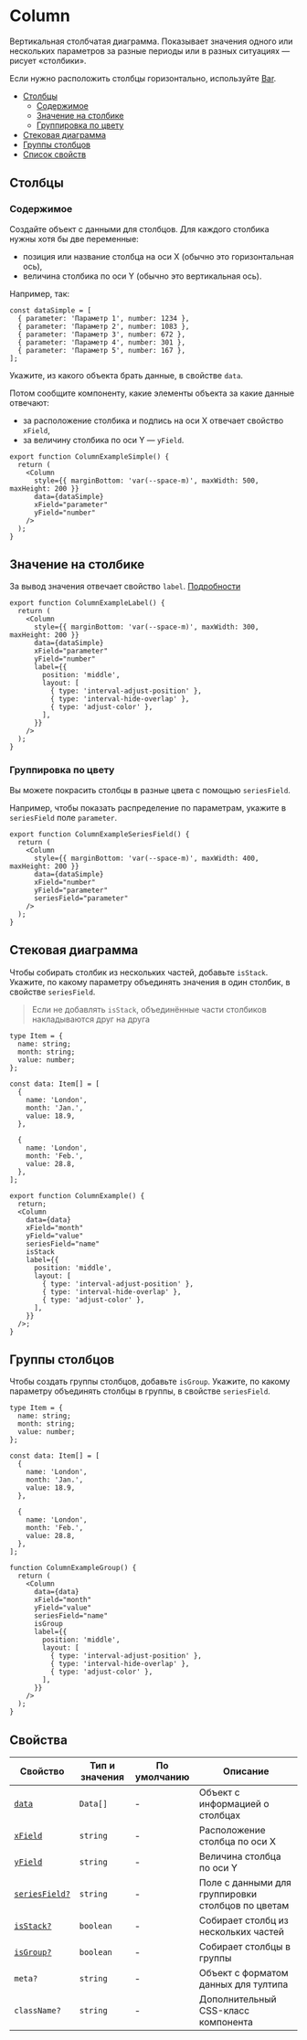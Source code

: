 
# Column
<RemadeInfo commponentName="Column" apiUrl="https://g2plot.antv.vision/en/docs/api/plots/column" />

Вертикальная столбчатая диаграмма. Показывает значения одного или нескольких параметров за разные периоды или в разных ситуациях — рисует «столбики».

Если нужно расположить столбцы горизонтально, используйте [Bar](/?path=/docs/components-Bar--playground).

- [Столбцы](#столбцы)
  - [Содержимое](#содержимое)
  - [Значение на столбике](#значение-на-столбике)
  - [Группировка по цвету](#группировка-по-цвету)
- [Стековая диаграмма](#стековая-диаграмма)
- [Группы столбцов](#группы-столбцов)
- [Список свойств](#свойства)

## Столбцы

### Содержимое

Создайте объект с данными для столбцов. Для каждого столбика нужны хотя бы две переменные:

- позиция или название столбца на оси X (обычно это горизонтальная ось),
- величина столбика по оси Y (обычно это вертикальная ось).

Например, так:

```tsx
const dataSimple = [
  { parameter: 'Параметр 1', number: 1234 },
  { parameter: 'Параметр 2', number: 1083 },
  { parameter: 'Параметр 3', number: 672 },
  { parameter: 'Параметр 4', number: 301 },
  { parameter: 'Параметр 5', number: 167 },
];
```

Укажите, из какого объекта брать данные, в свойстве `data`.

Потом сообщите компоненту, какие элементы объекта за какие данные отвечают:

- за расположение столбика и подпись на оси X отвечает свойство `xField`,
- за величину столбика по оси Y — `yField`.

<ColumnExampleSimple />

```tsx
export function ColumnExampleSimple() {
  return (
    <Column
      style={{ marginBottom: 'var(--space-m)', maxWidth: 500, maxHeight: 200 }}
      data={dataSimple}
      xField="parameter"
      yField="number"
    />
  );
}
```

## Значение на столбике

За вывод значения отвечает свойство `label`. [Подробности](https://g2plot.antv.vision/en/docs/api/plots/column#label)

<ColumnExampleLabel />

```tsx
export function ColumnExampleLabel() {
  return (
    <Column
      style={{ marginBottom: 'var(--space-m)', maxWidth: 300, maxHeight: 200 }}
      data={dataSimple}
      xField="parameter"
      yField="number"
      label={{
        position: 'middle',
        layout: [
          { type: 'interval-adjust-position' },
          { type: 'interval-hide-overlap' },
          { type: 'adjust-color' },
        ],
      }}
    />
  );
}
```

### Группировка по цвету

Вы можете покрасить столбцы в разные цвета с помощью `seriesField`.

Например, чтобы показать распределение по параметрам, укажите в `seriesField` поле `parameter`.

<ColumnExampleSeriesField />

```tsx
export function ColumnExampleSeriesField() {
  return (
    <Column
      style={{ marginBottom: 'var(--space-m)', maxWidth: 400, maxHeight: 200 }}
      data={dataSimple}
      xField="number"
      yField="parameter"
      seriesField="parameter"
    />
  );
}
```

## Стековая диаграмма

Чтобы собирать столбик из нескольких частей, добавьте `isStack`. Укажите, по какому параметру объединять значения в один столбик, в свойстве `seriesField`.

> Если не добавлять `isStack`, объединённые части столбиков накладываются друг на друга

<ColumnExample />

```tsx
type Item = {
  name: string;
  month: string;
  value: number;
};

const data: Item[] = [
  {
    name: 'London',
    month: 'Jan.',
    value: 18.9,
  },

  {
    name: 'London',
    month: 'Feb.',
    value: 28.8,
  },
];

export function ColumnExample() {
  return;
  <Column
    data={data}
    xField="month"
    yField="value"
    seriesField="name"
    isStack
    label={{
      position: 'middle',
      layout: [
        { type: 'interval-adjust-position' },
        { type: 'interval-hide-overlap' },
        { type: 'adjust-color' },
      ],
    }}
  />;
}
```

## Группы столбцов

Чтобы создать группы столбцов, добавьте `isGroup`. Укажите, по какому параметру объединять столбцы в группы, в свойстве `seriesField`.

<ColumnExampleGroup />

```tsx
type Item = {
  name: string;
  month: string;
  value: number;
};

const data: Item[] = [
  {
    name: 'London',
    month: 'Jan.',
    value: 18.9,
  },

  {
    name: 'London',
    month: 'Feb.',
    value: 28.8,
  },
];

function ColumnExampleGroup() {
  return (
    <Column
      data={data}
      xField="month"
      yField="value"
      seriesField="name"
      isGroup
      label={{
        position: 'middle',
        layout: [
          { type: 'interval-adjust-position' },
          { type: 'interval-hide-overlap' },
          { type: 'adjust-color' },
        ],
      }}
    />
  );
}
```

## Свойства

<RemadeTableInfo apiUrl="https://g2plot.antv.vision/en/docs/api/plots/column" />

| Свойство                                | Тип и значения | По умолчанию | Описание                                          |
| --------------------------------------- | -------------- | ------------ | ------------------------------------------------- |
| [`data`](#содержимое)                   | `Data[]`       | -            | Объект с информацией о столбцах                   |
| [`xField`](#содержимое)                 | `string`       | -            | Расположение столбца по оси X                     |
| [`yField`](#содежимое)                  | `string`       | -            | Величина столбца по оси Y                         |
| [`seriesField?`](#группировка-по-цвету) | `string`       | -            | Поле с данными для группировки столбцов по цветам |
| [`isStack?`](#стековая-диаграмма)       | `boolean`      | -            | Собирает столбц из нескольких частей              |
| [`isGroup?`](#группы-столбцов)          | `boolean`      | -            | Собирает столбцы в группы                         |
| `meta?`                                 | `string`       | -            | Объект с форматом данных для тултипа              |
| `className?`                            | `string`       | -            | Дополнительный CSS-класс компонента               |
